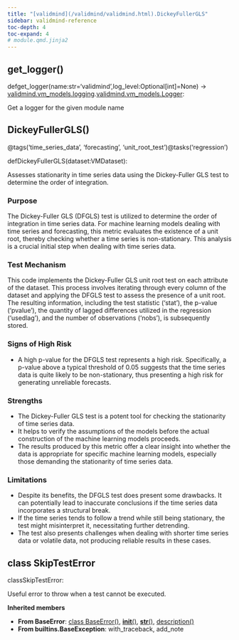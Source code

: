 ```yaml
---
title: "[validmind](/validmind/validmind.html).DickeyFullerGLS"
sidebar: validmind-reference
toc-depth: 4
toc-expand: 4
# module.qmd.jinja2
---
```


## get_logger<span class='muted'>()</span>

<!-- signatures.jinja2 -->

::: {.signature}

<span class="kw">def</span><span class="name">get_logger</span>(<span class="params"><span class="n">name</span><span class="p">:</span><span class="nb">str</span><span class="o">=</span><span class="s1">'validmind'</span><span class="muted">,</span></span><span class="params"><span class="n">log_level</span><span class="p">:</span><span class="n">Optional</span><span class="p">\[</span><span class="nb">int</span><span class="p">\]</span><span class="o">=</span><span class="kc">None</span></span>)<span class="p"> → </span><span class="return-annotation"><a href="/validmind/validmind/vm_models.html#class-logging">validmind.vm_models.logging</a><span class="o">.</span><a href="/validmind/validmind/vm_models.html#class-logger">validmind.vm_models.Logger</a></span>:

:::

<!-- docstring.jinja2 -->

Get a logger for the given module name

<!-- function.qmd.jinja2 -->

## DickeyFullerGLS[()]{.muted}

<!-- signatures.jinja2 -->

::: {.signature}

<span class="decorators"><span class="decorator">@<span class="n">tags(<span class="s">'time_series_data'</span>, <span class="s">'forecasting'</span>, <span class="s">'unit_root_test'</span>)</span></span><span class="decorator">@<span class="n">tasks(<span class="s">'regression'</span>)</span></span></span>

<span class="kw">def</span><span class="name">DickeyFullerGLS</span>(<span class="param"><span class="n">dataset</span><span class="p">:</span><span class="n">VMDataset</span></span>):

:::

<!-- docstring.jinja2 -->

Assesses stationarity in time series data using the Dickey-Fuller GLS test to determine the order of integration.

### Purpose

The Dickey-Fuller GLS (DFGLS) test is utilized to determine the order of integration in time series data. For machine learning models dealing with time series and forecasting, this metric evaluates the existence of a unit root, thereby checking whether a time series is non-stationary. This analysis is a crucial initial step when dealing with time series data.

### Test Mechanism

This code implements the Dickey-Fuller GLS unit root test on each attribute of the dataset. This process involves iterating through every column of the dataset and applying the DFGLS test to assess the presence of a unit root. The resulting information, including the test statistic ('stat'), the p-value ('pvalue'), the quantity of lagged differences utilized in the regression ('usedlag'), and the number of observations ('nobs'), is subsequently stored.

### Signs of High Risk

- A high p-value for the DFGLS test represents a high risk. Specifically, a p-value above a typical threshold of 0.05 suggests that the time series data is quite likely to be non-stationary, thus presenting a high risk for generating unreliable forecasts.

### Strengths

- The Dickey-Fuller GLS test is a potent tool for checking the stationarity of time series data.
- It helps to verify the assumptions of the models before the actual construction of the machine learning models proceeds.
- The results produced by this metric offer a clear insight into whether the data is appropriate for specific machine learning models, especially those demanding the stationarity of time series data.

### Limitations

- Despite its benefits, the DFGLS test does present some drawbacks. It can potentially lead to inaccurate conclusions if the time series data incorporates a structural break.
- If the time series tends to follow a trend while still being stationary, the test might misinterpret it, necessitating further detrending.
- The test also presents challenges when dealing with shorter time series data or volatile data, not producing reliable results in these cases.

<!-- class.qmd.jinja2 -->

## [class]{.muted} SkipTestError

<!-- signatures.jinja2 -->

::: {.signature}

<span class="kw">class</span><span class="name">SkipTestError</span>:

:::

<!-- docstring.jinja2 -->

Useful error to throw when a test cannot be executed.

**Inherited members**

- **From BaseError**: [class BaseError[()]{.muted}](#class-baseerror), [__init__[()]{.muted}](#__init__), [__str__[()]{.muted}](#__str__), [description[()]{.muted}](#description)
- **From builtins.BaseException**: with_traceback, add_note
